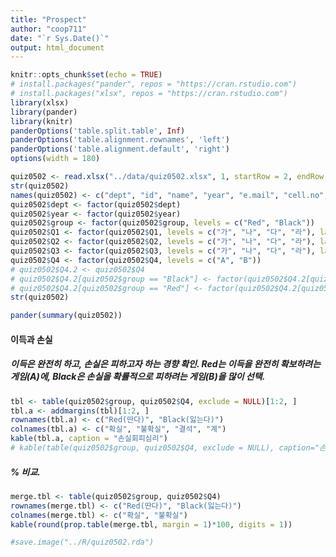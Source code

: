 ```yaml
---
title: "Prospect"
author: "coop711"
date: "`r Sys.Date()`"
output: html_document
---
```


```r
knitr::opts_chunk$set(echo = TRUE)
# install.packages("pander", repos = "https://cran.rstudio.com")
# install.packages("xlsx", repos = "https://cran.rstudio.com")
library(xlsx)
library(pander)
library(knitr)
panderOptions('table.split.table', Inf)
panderOptions('table.alignment.rownames', 'left')
panderOptions('table.alignment.default', 'right')
options(width = 180)
```

```r
quiz0502 <- read.xlsx("../data/quiz0502.xlsx", 1, startRow = 2, endRow = 66, colIndex = c(3:7, 9:14), colClasses = c(rep("character", 11)), stringsAsFactors = FALSE)
str(quiz0502)
names(quiz0502) <- c("dept", "id", "name", "year", "e.mail", "cell.no", "Q1", "Q2", "Q3", "Q4", "group")
quiz0502$dept <- factor(quiz0502$dept)
quiz0502$year <- factor(quiz0502$year)
quiz0502$group <- factor(quiz0502$group, levels = c("Red", "Black"))
quiz0502$Q1 <- factor(quiz0502$Q1, levels = c("가", "나", "다", "라"), labels = c("대공황, 대침체", "대침체, 대공황", "대번영, 대공황", "대공황, 대번영"))
quiz0502$Q2 <- factor(quiz0502$Q2, levels = c("가", "나", "다", "라"), labels = c("소득불평등, 양의상관", "소득, 양의 상관", "소득불평등, 인과관계", "소득, 인과관계"))
quiz0502$Q3 <- factor(quiz0502$Q3, levels = c("가", "나", "다", "라"), labels = c("7.0%", "35%", "70%", "94%"))
quiz0502$Q4 <- factor(quiz0502$Q4, levels = c("A", "B"))
# quiz0502$Q4.2 <- quiz0502$Q4
# quiz0502$Q4.2[quiz0502$group == "Black"] <- factor(quiz0502$Q4.2[quiz0502$group == "Black"], levels = c("A", "B"), labels = c("100%확률로 잃기", "90%확률로 잃기"))
# quiz0502$Q4.2[quiz0502$group == "Red"] <- factor(quiz0502$Q4.2[quiz0502$group == "Red"], levels = c("A", "B"), labels = c("100%확률로 따기", "90%확률로 따기"))
str(quiz0502)
```

```r
pander(summary(quiz0502))
```

<!--
### 퀴즈 응답 비교

#### 소득 상위1%의 몫과 시대적 사건들

##### 대공황. 대번영, 대침체

```r
pander(addmargins(table(quiz0502$group, quiz0502$Q1, exclude = NULL), margin=1))
```

##### 대공황. 대번영, 대침체(%)

```r
pander(round(prop.table(addmargins(table(quiz0502$group, quiz0502$Q1, exclude = NULL), margin=1), margin=1)[4,]*100, digits=1))
```

#### Wilkinson

##### 소득불평등과 건강 및 사회문제 지표

```r
pander(addmargins(table(quiz0502$group, quiz0502$Q2, exclude = NULL), margin=1))
```

##### 표본 크기를 4배로 (%)

```r
pander(round(prop.table(addmargins(table(quiz0502$group, quiz0502$Q2, exclude = NULL), margin=1), margin=1)[4,]*100, digits=1), caption="20대의 독서율")
```

#### 1944년 미국의 최고소득세율

##### 최고소득세율 94%

```r
pander(addmargins(table(quiz0502$group, quiz0502$Q3, exclude = NULL), margin=1))
```

##### 최고소득세율 94% (%)

```r
pander(round(prop.table(addmargins(table(quiz0502$group, quiz0502$Q3, exclude = NULL), margin = 1), margin = 1)[4,]*100, digits = 1), caption = "Marginal Tax Rate 94%")
```

### Prospect Theory
-->

#### 이득과 손실

##### 이득은 완전히 하고, 손실은 피하고자 하는 경향 확인. Red는 이득을 완전히 확보하려는 게임(A)에, Black은 손실을 확률적으로 피하려는 게임(B)을 많이 선택.

```r
tbl <- table(quiz0502$group, quiz0502$Q4, exclude = NULL)[1:2, ]
tbl.a <- addmargins(tbl)[1:2, ]
rownames(tbl.a) <- c("Red(딴다)", "Black(잃는다)")
colnames(tbl.a) <- c("확실", "불확실", "결석", "계")
kable(tbl.a, caption = "손실회피심리")
# kable(table(quiz0502$group, quiz0502$Q4, exclude = NULL), caption="손실회피심리")
```

##### % 비교.  

```r
merge.tbl <- table(quiz0502$group, quiz0502$Q4)
rownames(merge.tbl) <- c("Red(딴다)", "Black(잃는다)")
colnames(merge.tbl) <- c("확실", "불확실")
kable(round(prop.table(merge.tbl, margin = 1)*100, digits = 1))
```

```r
#save.image("../R/quiz0502.rda")
```